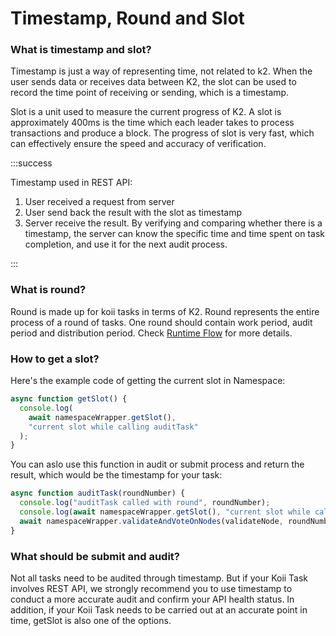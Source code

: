# Timestamp, Round and Slot

### What is timestamp and slot?

Timestamp is just a way of representing time, not related to k2. When the user sends data or receives data between K2, the slot can be used to record the time point of receiving or sending, which is a timestamp.

Slot is a unit used to measure the current progress of K2. A slot is approximately 400ms is the time which each leader takes to process transactions and produce a block. The progress of slot is very fast, which can effectively ensure the speed and accuracy of verification.

:::success

Timestamp used in REST API:

1. User received a request from server
2. User send back the result with the slot as timestamp
3. Server receive the result. By verifying and comparing whether there is a timestamp, the server can know the specific time and time spent on task completion, and use it for the next audit process.

:::


### What is round?

Round is made up for koii tasks in terms of K2. Round represents the entire process of a round of tasks. One round should contain work period, audit period and distribution period. Check [Runtime Flow](../../what-are-tasks/gradual-consensus) for more details.

### How to get a slot?

Here's the example code of getting the current slot in Namespace:

```javascript
async function getSlot() {
  console.log(
    await namespaceWrapper.getSlot(),
    "current slot while calling auditTask"
  );
}
```

You can aslo use this function in audit or submit process and return the result, which would be the timestamp for your task:

```javascript
async function auditTask(roundNumber) {
  console.log("auditTask called with round", roundNumber);
  console.log(await namespaceWrapper.getSlot(), "current slot while calling auditTask");
  await namespaceWrapper.validateAndVoteOnNodes(validateNode, roundNumber);
}
```

### What should be submit and audit?

Not all tasks need to be audited through timestamp. But if your Koii Task involves REST API, we strongly recommend you to use timestamp to conduct a more accurate audit and confirm your API health status. In addition, if your Koii Task needs to be carried out at an accurate point in time, getSlot is also one of the options.



